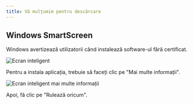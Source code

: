 ```yaml
---
title: Vă mulțumim pentru descărcare
---
```



<CardGrid>
<LinkCard href="/community/contributing" title="Contribute to the project" />
<LinkCard href="https://linwood.dev/matrix" title="Join the community" />
</CardGrid>

## Windows SmartScreen

Windows avertizează utilizatorii când instalează software-ul fără certificat.

![Ecran inteligent](@assets/img/smart-screen.png)

Pentru a instala aplicația, trebuie să faceți clic pe "Mai multe informații".

![Ecran inteligent mai multe informații](@assets/img/smart-screen-more-info.png)

Apoi, fă clic pe "Rulează oricum".

